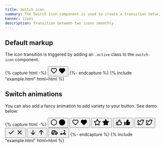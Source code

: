 ```yaml
---
title: Switch icon
summary: The Switch Icon component is used to create a transition between two icons. You can use any icon, both line and filled version.
banner: icons
description: Transition between two icons smoothly.
---
```


## Default markup

The icon transition is triggered by adding an `.active` class to the `switch-icon` component.

{% capture html -%}
<button class="switch-icon" data-bs-toggle="switch-icon">
  <span class="switch-icon-a text-secondary">
    <svg
      xmlns="http://www.w3.org/2000/svg"
      class="icon icon-tabler icon-tabler-heart"
      width="24"
      height="24"
      viewBox="0 0 24 24"
      stroke-width="2"
      stroke="currentColor"
      fill="none"
      stroke-linecap="round"
      stroke-linejoin="round"
    >
      <path stroke="none" d="M0 0h24v24H0z" fill="none"></path>
      <path d="M19.5 12.572l-7.5 7.428l-7.5 -7.428a5 5 0 1 1 7.5 -6.566a5 5 0 1 1 7.5 6.572"></path>
    </svg>
  </span>
  <span class="switch-icon-b text-red">
    <svg
      xmlns="http://www.w3.org/2000/svg"
      class="icon icon-tabler icon-tabler-heart-filled"
      width="24"
      height="24"
      viewBox="0 0 24 24"
      stroke-width="2"
      stroke="currentColor"
      fill="none"
      stroke-linecap="round"
      stroke-linejoin="round"
    >
      <path stroke="none" d="M0 0h24v24H0z" fill="none"></path>
      <path
        d="M6.979 3.074a6 6 0 0 1 4.988 1.425l.037 .033l.034 -.03a6 6 0 0 1 4.733 -1.44l.246 .036a6 6 0 0 1 3.364 10.008l-.18 .185l-.048 .041l-7.45 7.379a1 1 0 0 1 -1.313 .082l-.094 -.082l-7.493 -7.422a6 6 0 0 1 3.176 -10.215z"
        stroke-width="0"
        fill="currentColor"
      ></path>
    </svg>
  </span>
</button>
{%- endcapture %}
{% include "example.html" html=html %}

## Switch animations

You can also add a fancy animation to add variety to your button. See demo below:

{% capture html -%}
<button class="switch-icon" data-bs-toggle="switch-icon">
  <span class="switch-icon-a text-secondary">
    <svg
      xmlns="http://www.w3.org/2000/svg"
      class="icon icon-tabler icon-tabler-circle"
      width="24"
      height="24"
      viewBox="0 0 24 24"
      stroke-width="2"
      stroke="currentColor"
      fill="none"
      stroke-linecap="round"
      stroke-linejoin="round"
    >
      <path stroke="none" d="M0 0h24v24H0z" fill="none"></path>
      <path d="M12 12m-9 0a9 9 0 1 0 18 0a9 9 0 1 0 -18 0"></path>
    </svg>
  </span>
  <span class="switch-icon-b text-primary">
    <svg
      xmlns="http://www.w3.org/2000/svg"
      class="icon icon-tabler icon-tabler-circle-filled"
      width="24"
      height="24"
      viewBox="0 0 24 24"
      stroke-width="2"
      stroke="currentColor"
      fill="none"
      stroke-linecap="round"
      stroke-linejoin="round"
    >
      <path stroke="none" d="M0 0h24v24H0z" fill="none"></path>
      <path
        d="M7 3.34a10 10 0 1 1 -4.995 8.984l-.005 -.324l.005 -.324a10 10 0 0 1 4.995 -8.336z"
        stroke-width="0"
        fill="currentColor"
      ></path>
    </svg>
  </span>
</button>
<button class="switch-icon switch-icon-fade" data-bs-toggle="switch-icon">
  <span class="switch-icon-a text-secondary">
    <svg
      xmlns="http://www.w3.org/2000/svg"
      class="icon icon-tabler icon-tabler-heart"
      width="24"
      height="24"
      viewBox="0 0 24 24"
      stroke-width="2"
      stroke="currentColor"
      fill="none"
      stroke-linecap="round"
      stroke-linejoin="round"
    >
      <path stroke="none" d="M0 0h24v24H0z" fill="none"></path>
      <path d="M19.5 12.572l-7.5 7.428l-7.5 -7.428a5 5 0 1 1 7.5 -6.566a5 5 0 1 1 7.5 6.572"></path>
    </svg>
  </span>
  <span class="switch-icon-b text-red">
    <svg
      xmlns="http://www.w3.org/2000/svg"
      class="icon icon-tabler icon-tabler-heart-filled"
      width="24"
      height="24"
      viewBox="0 0 24 24"
      stroke-width="2"
      stroke="currentColor"
      fill="none"
      stroke-linecap="round"
      stroke-linejoin="round"
    >
      <path stroke="none" d="M0 0h24v24H0z" fill="none"></path>
      <path
        d="M6.979 3.074a6 6 0 0 1 4.988 1.425l.037 .033l.034 -.03a6 6 0 0 1 4.733 -1.44l.246 .036a6 6 0 0 1 3.364 10.008l-.18 .185l-.048 .041l-7.45 7.379a1 1 0 0 1 -1.313 .082l-.094 -.082l-7.493 -7.422a6 6 0 0 1 3.176 -10.215z"
        stroke-width="0"
        fill="currentColor"
      ></path>
    </svg>
  </span>
</button>
<button class="switch-icon switch-icon-scale" data-bs-toggle="switch-icon">
  <span class="switch-icon-a text-secondary">
    <svg
      xmlns="http://www.w3.org/2000/svg"
      class="icon icon-tabler icon-tabler-star"
      width="24"
      height="24"
      viewBox="0 0 24 24"
      stroke-width="2"
      stroke="currentColor"
      fill="none"
      stroke-linecap="round"
      stroke-linejoin="round"
    >
      <path stroke="none" d="M0 0h24v24H0z" fill="none"></path>
      <path
        d="M12 17.75l-6.172 3.245l1.179 -6.873l-5 -4.867l6.9 -1l3.086 -6.253l3.086 6.253l6.9 1l-5 4.867l1.179 6.873z"
      ></path>
    </svg>
  </span>
  <span class="switch-icon-b text-yellow">
    <svg
      xmlns="http://www.w3.org/2000/svg"
      class="icon icon-tabler icon-tabler-star-filled"
      width="24"
      height="24"
      viewBox="0 0 24 24"
      stroke-width="2"
      stroke="currentColor"
      fill="none"
      stroke-linecap="round"
      stroke-linejoin="round"
    >
      <path stroke="none" d="M0 0h24v24H0z" fill="none"></path>
      <path
        d="M8.243 7.34l-6.38 .925l-.113 .023a1 1 0 0 0 -.44 1.684l4.622 4.499l-1.09 6.355l-.013 .11a1 1 0 0 0 1.464 .944l5.706 -3l5.693 3l.1 .046a1 1 0 0 0 1.352 -1.1l-1.091 -6.355l4.624 -4.5l.078 -.085a1 1 0 0 0 -.633 -1.62l-6.38 -.926l-2.852 -5.78a1 1 0 0 0 -1.794 0l-2.853 5.78z"
        stroke-width="0"
        fill="currentColor"
      ></path>
    </svg>
  </span>
</button>
<button class="switch-icon switch-icon-flip" data-bs-toggle="switch-icon">
  <span class="switch-icon-a text-secondary">
    <svg
      xmlns="http://www.w3.org/2000/svg"
      class="icon icon-tabler icon-tabler-thumb-up"
      width="24"
      height="24"
      viewBox="0 0 24 24"
      stroke-width="2"
      stroke="currentColor"
      fill="none"
      stroke-linecap="round"
      stroke-linejoin="round"
    >
      <path stroke="none" d="M0 0h24v24H0z" fill="none"></path>
      <path
        d="M7 11v8a1 1 0 0 1 -1 1h-2a1 1 0 0 1 -1 -1v-7a1 1 0 0 1 1 -1h3a4 4 0 0 0 4 -4v-1a2 2 0 0 1 4 0v5h3a2 2 0 0 1 2 2l-1 5a2 3 0 0 1 -2 2h-7a3 3 0 0 1 -3 -3"
      ></path>
    </svg>
  </span>
  <span class="switch-icon-b text-facebook">
    <svg
      xmlns="http://www.w3.org/2000/svg"
      class="icon icon-tabler icon-tabler-thumb-up-filled"
      width="24"
      height="24"
      viewBox="0 0 24 24"
      stroke-width="2"
      stroke="currentColor"
      fill="none"
      stroke-linecap="round"
      stroke-linejoin="round"
    >
      <path stroke="none" d="M0 0h24v24H0z" fill="none"></path>
      <path
        d="M13 3a3 3 0 0 1 2.995 2.824l.005 .176v4h2a3 3 0 0 1 2.98 2.65l.015 .174l.005 .176l-.02 .196l-1.006 5.032c-.381 1.626 -1.502 2.796 -2.81 2.78l-.164 -.008h-8a1 1 0 0 1 -.993 -.883l-.007 -.117l.001 -9.536a1 1 0 0 1 .5 -.865a2.998 2.998 0 0 0 1.492 -2.397l.007 -.202v-1a3 3 0 0 1 3 -3z"
        stroke-width="0"
        fill="currentColor"
      ></path>
      <path
        d="M5 10a1 1 0 0 1 .993 .883l.007 .117v9a1 1 0 0 1 -.883 .993l-.117 .007h-1a2 2 0 0 1 -1.995 -1.85l-.005 -.15v-7a2 2 0 0 1 1.85 -1.995l.15 -.005h1z"
        stroke-width="0"
        fill="currentColor"
      ></path>
    </svg>
  </span>
</button>
<button class="switch-icon switch-icon-slide-up" data-bs-toggle="switch-icon">
  <span class="switch-icon-a text-secondary">
    <svg
      xmlns="http://www.w3.org/2000/svg"
      class="icon"
      width="24"
      height="24"
      viewBox="0 0 24 24"
      stroke-width="2"
      stroke="currentColor"
      fill="none"
      stroke-linecap="round"
      stroke-linejoin="round"
    >
      <path stroke="none" d="M0 0h24v24H0z" fill="none" />
      <path
        d="M22 4.01c-1 .49 -1.98 .689 -3 .99c-1.121 -1.265 -2.783 -1.335 -4.38 -.737s-2.643 2.06 -2.62 3.737v1c-3.245 .083 -6.135 -1.395 -8 -4c0 0 -4.182 7.433 4 11c-1.872 1.247 -3.739 2.088 -6 2c3.308 1.803 6.913 2.423 10.034 1.517c3.58 -1.04 6.522 -3.723 7.651 -7.742a13.84 13.84 0 0 0 .497 -3.753c-.002 -.249 1.51 -2.772 1.818 -4.013z"
      />
    </svg>
  </span>
  <span class="switch-icon-b text-twitter">
    <svg
      xmlns="http://www.w3.org/2000/svg"
      class="icon"
      width="24"
      height="24"
      viewBox="0 0 24 24"
      stroke-width="2"
      stroke="currentColor"
      fill="none"
      stroke-linecap="round"
      stroke-linejoin="round"
    >
      <path stroke="none" d="M0 0h24v24H0z" fill="none" />
      <path
        d="M22 4.01c-1 .49 -1.98 .689 -3 .99c-1.121 -1.265 -2.783 -1.335 -4.38 -.737s-2.643 2.06 -2.62 3.737v1c-3.245 .083 -6.135 -1.395 -8 -4c0 0 -4.182 7.433 4 11c-1.872 1.247 -3.739 2.088 -6 2c3.308 1.803 6.913 2.423 10.034 1.517c3.58 -1.04 6.522 -3.723 7.651 -7.742a13.84 13.84 0 0 0 .497 -3.753c-.002 -.249 1.51 -2.772 1.818 -4.013z"
      />
    </svg>
  </span>
</button>
<button class="switch-icon switch-icon-slide-left" data-bs-toggle="switch-icon">
  <span class="switch-icon-a text-secondary">
    <svg
      xmlns="http://www.w3.org/2000/svg"
      class="icon"
      width="24"
      height="24"
      viewBox="0 0 24 24"
      stroke-width="2"
      stroke="currentColor"
      fill="none"
      stroke-linecap="round"
      stroke-linejoin="round"
    >
      <path stroke="none" d="M0 0h24v24H0z" fill="none" />
      <path d="M5 12l5 5l10 -10" />
    </svg>
  </span>
  <span class="switch-icon-b text-red">
    <svg
      xmlns="http://www.w3.org/2000/svg"
      class="icon"
      width="24"
      height="24"
      viewBox="0 0 24 24"
      stroke-width="2"
      stroke="currentColor"
      fill="none"
      stroke-linecap="round"
      stroke-linejoin="round"
    >
      <path stroke="none" d="M0 0h24v24H0z" fill="none" />
      <line x1="18" y1="6" x2="6" y2="18" />
      <line x1="6" y1="6" x2="18" y2="18" />
    </svg>
  </span>
</button>
<button class="switch-icon switch-icon-slide-down" data-bs-toggle="switch-icon">
  <span class="switch-icon-a text-secondary">
    <svg
      xmlns="http://www.w3.org/2000/svg"
      class="icon"
      width="24"
      height="24"
      viewBox="0 0 24 24"
      stroke-width="2"
      stroke="currentColor"
      fill="none"
      stroke-linecap="round"
      stroke-linejoin="round"
    >
      <path stroke="none" d="M0 0h24v24H0z" fill="none" />
      <line x1="12" y1="5" x2="12" y2="19" />
      <line x1="18" y1="13" x2="12" y2="19" />
      <line x1="6" y1="13" x2="12" y2="19" />
    </svg>
  </span>
  <span class="switch-icon-b text-secondary">
    <svg
      xmlns="http://www.w3.org/2000/svg"
      class="icon"
      width="24"
      height="24"
      viewBox="0 0 24 24"
      stroke-width="2"
      stroke="currentColor"
      fill="none"
      stroke-linecap="round"
      stroke-linejoin="round"
    >
      <path stroke="none" d="M0 0h24v24H0z" fill="none" />
      <line x1="12" y1="5" x2="12" y2="19" />
      <line x1="18" y1="11" x2="12" y2="5" />
      <line x1="6" y1="11" x2="12" y2="5" />
    </svg>
  </span>
</button>
<button class="switch-icon switch-icon-slide-right" data-bs-toggle="switch-icon">
  <span class="switch-icon-a text-secondary">
    <svg
      xmlns="http://www.w3.org/2000/svg"
      class="icon"
      width="24"
      height="24"
      viewBox="0 0 24 24"
      stroke-width="2"
      stroke="currentColor"
      fill="none"
      stroke-linecap="round"
      stroke-linejoin="round"
    >
      <path stroke="none" d="M0 0h24v24H0z" fill="none" />
      <circle cx="7" cy="17" r="2" />
      <circle cx="17" cy="17" r="2" />
      <path d="M5 17h-2v-6l2 -5h9l4 5h1a2 2 0 0 1 2 2v4h-2m-4 0h-6m-6 -6h15m-6 0v-5" />
    </svg>
  </span>
  <span class="switch-icon-b text-secondary">
    <svg
      xmlns="http://www.w3.org/2000/svg"
      class="icon"
      width="24"
      height="24"
      viewBox="0 0 24 24"
      stroke-width="2"
      stroke="currentColor"
      fill="none"
      stroke-linecap="round"
      stroke-linejoin="round"
    >
      <path stroke="none" d="M0 0h24v24H0z" fill="none" />
      <circle cx="18" cy="17" r="2" />
      <circle cx="6" cy="17" r="2" />
      <path d="M8 17h5a6 6 0 0 1 5 -5v-5a2 2 0 0 0 -2 -2h-1" />
    </svg>
  </span>
</button>
{%- endcapture %}
{% include "example.html" html=html %}
